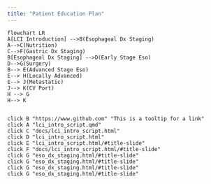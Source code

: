 ```yaml
---
title: "Patient Education Plan"
---
```


```mermaid

flowchart LR
A[LCI Introduction] -->B(Esophageal Dx Staging)
A-->C(Nutrition)
C-->F(Gastric Dx Staging)
B[Esophageal Dx Staging] -->D(Early Stage Eso)
D-->G(Surgery)
B--> E(Advanced Stage Eso)
E--> H(Locally Advanced)
E--> J(Metastatic)
J--> K(CV Port)
H --> G
H--> K


click B "https://www.github.com" "This is a tooltip for a link"
click A "lci_intro_script.qmd"
click C "docs/lci_intro_script.html"
click D "lci_intro_script.html"
click E "lci_intro_script.html/#title-slide"
click F "docs/lci_intro_script.html/#title-slide"
click G "eso_dx_staging.html/#title-slide"
click G "eso_dx_staging.html/#title-slide"
click G "eso_dx_staging.html/#title-slide"
click G "eso_dx_staging.html/#title-slide"

```
